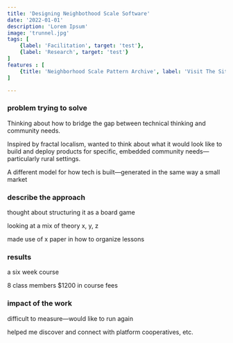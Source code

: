 ```yaml
---
title: 'Designing Neighbothood Scale Software'
date: '2022-01-01'
description: 'Lorem Ipsum'
image: 'trunnel.jpg'
tags: [
    {label: 'Facilitation', target: 'test'},
    {label: 'Research', target: 'test'}
]
features : [
    {title: 'Neighborhood Scale Pattern Archive', label: 'Visit The Site', target: 'https://millenniallglyphs.github.io/neighborhood-scale-software-patterns/', type: 'web'}
]

---
```


### problem trying to solve

Thinking about how to bridge the gap between technical thinking and community needs.

Inspired by fractal localism, wanted to think about what it would look like to build and deploy products for specific, embedded community needs—particularly rural settings. 

A different model for how tech is built—generated in the same way a small market

### describe the approach

thought about structuring it as a board game

looking at a mix of theory 
x, y, z

made use of x paper in how to organize lessons


### results

 a six week course 
 
 8 class members
 $1200 in course fees

### impact of the work

difficult to measure—would like to run again

helped me discover and connect with platform cooperatives, etc. 
